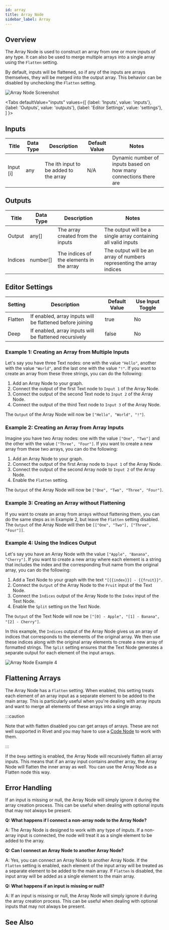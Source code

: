 ```yaml
---
id: array
title: Array Node
sidebar_label: Array
---
```



## Overview

The Array Node is used to construct an array from one or more inputs of any type. It can also be used to merge multiple arrays into a single array using the `Flatten` setting.

By default, inputs will be flattened, so if any of the inputs are arrays themselves, they will be merged into the output array. This behavior can be disabled by unchecking the `Flatten` setting.

![Array Node Screenshot](./assets/array-node.png)

<Tabs
  defaultValue="inputs"
  values={[
    {label: 'Inputs', value: 'inputs'},
    {label: 'Outputs', value: 'outputs'},
    {label: 'Editor Settings', value: 'settings'},
  ]
}>

<TabItem value="inputs">

## Inputs

| Title     | Data Type | Description                            | Default Value | Notes                                                            |
| --------- | --------- | -------------------------------------- | ------------- | ---------------------------------------------------------------- |
| Input [i] | any       | The ith input to be added to the array | N/A           | Dynamic number of inputs based on how many connections there are |

</TabItem>

<TabItem value="outputs">

## Outputs

| Title   | Data Type | Description                              | Notes                                                                 |
| ------- | --------- | ---------------------------------------- | --------------------------------------------------------------------- |
| Output  | any[]     | The array created from the inputs        | The output will be a single array containing all valid inputs         |
| Indices | number[]  | The indices of the elements in the array | The output will be an array of numbers representing the array indices |

</TabItem>

<TabItem value="settings">

## Editor Settings

| Setting | Description                                               | Default Value | Use Input Toggle |
| ------- | --------------------------------------------------------- | ------------- | ---------------- |
| Flatten | If enabled, array inputs will be flattened before joining | true          | No               |
| Deep    | If enabled, array inputs will be flattened recursively    | false         | No               |

</TabItem>

</Tabs>

### Example 1: Creating an Array from Multiple Inputs

Let's say you have three Text nodes: one with the value `"Hello"`, another with the value `"World"`, and the last one with the value `"!"`. If you want to create an array from these three strings, you can do the following:

1. Add an Array Node to your graph.
2. Connect the output of the first Text node to `Input 1` of the Array Node.
3. Connect the output of the second Text node to `Input 2` of the Array Node.
4. Connect the output of the third Text node to `Input 3` of the Array Node.

The `Output` of the Array Node will now be `["Hello", "World", "!"]`.

### Example 2: Creating an Array from Array Inputs

Imagine you have two Array nodes: one with the value `["One", "Two"]` and the other with the value `["Three", "Four"]`. If you want to create a new array from these two arrays, you can do the following:

1. Add an Array Node to your graph.
2. Connect the output of the first Array node to `Input 1` of the Array Node.
3. Connect the output of the second Array node to `Input 2` of the Array Node.
4. Enable the `Flatten` setting.

The `Output` of the Array Node will now be `["One", "Two", "Three", "Four"]`.

### Example 3: Creating an Array without Flattening

If you want to create an array from arrays without flattening them, you can do the same steps as in Example 2, but leave the `Flatten` setting disabled. The `Output` of the Array Node will then be `[["One", "Two"], ["Three", "Four"]]`.

### Example 4: Using the Indices Output

Let's say you have an Array Node with the value `["Apple", "Banana", "Cherry"]`. If you want to create a new array where each element is a string that includes the index and the corresponding fruit name from the original array, you can do the following:

1. Add a Text Node to your graph with the text `"[{{index}}] - {{fruit}}"`.
2. Connect the `Output` of the Array Node to the `Fruit` input of the Text Node.
3. Connect the `Indices` output of the Array Node to the `Index` input of the Text Node.
4. Enable the `Split` setting on the Text Node.

The `Output` of the Text Node will now be `["[0] - Apple", "[1] - Banana", "[2] - Cherry"]`.

In this example, the `Indices` output of the Array Node gives us an array of indices that corresponds to the elements of the original array. We then use these indices along with the original array elements to create a new array of formatted strings. The `Split` setting ensures that the Text Node generates a separate output for each element of the input arrays.

![Array Node Example 4](./assets/array-node-example-04.png)

## Flattening Arrays

The Array Node has a `Flatten` setting. When enabled, this setting treats each element of an array input as a separate element to be added to the main array. This is particularly useful when you're dealing with array inputs and want to merge all elements of these arrays into a single array.

:::caution

Note that with flatten disabled you can get arrays of arrays. These are not well supported in Rivet and you may have to use a [Code Node](./code) to work with them.

:::

If the `Deep` setting is enabled, the Array Node will recursively flatten all array inputs. This means that if an array input contains another array, the Array Node will flatten the inner array as well. You can
use the Array Node as a Flatten node this way.

## Error Handling

If an input is missing or null, the Array Node will simply ignore it during the array creation process. This can be useful when dealing with optional inputs that may not always be present.

**Q: What happens if I connect a non-array node to the Array Node?**

A: The Array Node is designed to work with any type of inputs. If a non-array input is connected, the node will treat it as a single element to be added to the array.

**Q: Can I connect an Array Node to another Array Node?**

A: Yes, you can connect an Array Node to another Array Node. If the `Flatten` setting is enabled, each element of the input array will be treated as a separate element to be added to the main array. If `Flatten` is disabled, the input array will be added as a single element to the main array.

**Q: What happens if an input is missing or null?**

A: If an input is missing or null, the Array Node will simply ignore it during the array creation process. This can be useful when dealing with optional inputs that may not always be present.

## See Also
